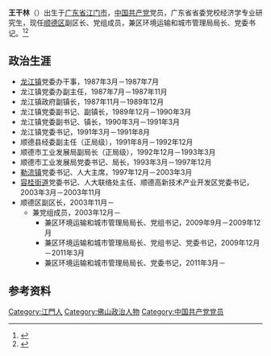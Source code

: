 {{Infobox_officeholder
| name = 王干林
| image name = 
| width = 
| now = 顺德区副区长
| period = 2011年3月－
| Sex = [[男|男]]
| different name =
| party = {{CPC}}（1986年5月－）
| Native place = [[广东省|广东省]][[东莞市|东莞市]]
| nationality ={{PRC}} 
| date of birth = 1953年8月
| place of birth = [[广东省|广东省]][[江门市|江门市]]
| date of death = 
| place of death = 
| spouse =
| signature = 
| relatives =
| educate =
| work =
| past =
}}
'''王干林'''（{{bd|1953年|8月|}}）出生于[[广东省|广东省]][[江门市|江门市]]，[[中国共产党|中国共产党]]党员，广东省省委党校经济学专业研究生，现任[[顺德区|顺德区]]副区长、党组成员，兼区环境运输和城市管理局局长、党委书记。<ref>{{cite web|url=http://gcontent.oeeee.com/5/9f/59f51fd6937412b7/Blog/bf3/de4c52.html|title=大部亮相 11首长履新|publisher=南方都市报|date=2009-09-17|author=郁石|accessdate=2011-06-12}}{{dead link|date=2018年3月 |bot=InternetArchiveBot |fix-attempted=yes }}</ref><ref>{{cite web|url=http://www.shunde.gov.cn/data/main.php?id=470-10302|title=区政府领导成员|author=顺德区人民政府网|accessdate=2011-06-12|archive-url=https://web.archive.org/web/20110716193713/http://www.shunde.gov.cn/data/main.php?id=470-10302|archive-date=2011-07-16|dead-url=yes}}</ref>

==政治生涯==
* [[龙江镇_(佛山市)|龙江镇]]党委办干事，1987年3月－1987年7月
* 龙江镇党委办副主任，1987年7月－1987年11月
* 龙江镇政府副镇长，1987年11月－1989年12月
* 龙江镇党委副书记、副镇长，1989年12月－1990年3月
* 龙江镇党委副书记、镇长，1990年3月－1991年3月
* 龙江镇党委书记，1991年3月－1991年8月
* 顺德县经委副主任（正局级），1991年8月－1992年12月
* 顺德市工业发展局副局长（正局级），1992年12月－1993年3月
* 顺德市工业发展局党委书记、局长，1993年3月－1997年12月
* [[勒流镇|勒流镇]]党委书记、人大主席，1997年12月－2003年3月
* [[容桂街道|容桂街道]]党委书记、人大联络处主任、顺德高新技术产业开发区党委书记，2003年3月－2003年11月
* 顺德区副区长，2003年11月－
** 兼党组成员，2003年12月－
*** 兼区环境运输和城市管理局局长、党组书记，2009年9月－2009年12月
*** 兼区环境运输和城市管理局局长、党组书记、党委书记，2009年12月－2011年3月
*** 兼区环境运输和城市管理局局长、党委书记，2011年3月－

==参考资料==
{{Reflist}}


{{Start box}}
{{s-off}}
{{s-before|[[邓伟根|邓伟根]]|2000年2月－2003年1月}}
{{s-title|容桂街道党工委书记<br />王干林|2003年3月－2004年3月}}
{{s-after|[[张开机|张开机]]|{{nowrap|2004年3月－2006年3月}}}}
{{End box}}

[[Category:江門人|Category:江門人]]
[[Category:佛山政治人物|Category:佛山政治人物]]
[[Category:中国共产党党员|Category:中国共产党党员]]